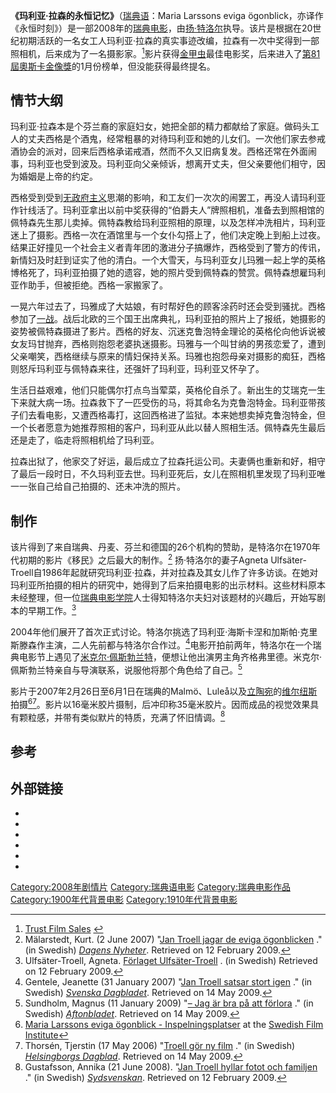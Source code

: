 {{Infobox Film
| name           = 永恒记忆
| image          = Everlasting moments poster.PNG
| image_size     = 
| caption        = 美国海报
| director       = [[扬·特洛尔|扬·特洛尔]]
| producer       = Thomas Stenderup
| writer         = Niklas Rådström<br>Jan Troell<br>Agneta Ulfsäter-Troell
| narrator       = Callin Öhrvall
| starring       = [[玛利亚·海斯卡涅|玛利亚·海斯卡涅]]<br>[[米克尔·佩斯勃兰特|米克尔·佩斯勃兰特]]<br>[[加斯帕·克里斯滕森|加斯帕·克里斯滕森]]
| music          = 马蒂·贝耶
| cinematography = 扬·特洛尔<br>Mischa Gavrjusjov
| editing        = 尼尔斯·帕格·安德森
| distributor    = [[Sandrew_Metronome|Sandrew Metronome]] (北欧国家)<br>[[IFC_Films|IFC Films]] (美国)<br>[[Icon_Film_Distribution|Icon Film Distribution]] (英国)
| released       = '''多伦多电影节：'''<br>2008年9月5日<br>'''瑞典:'''<br>2008年9月24日<br>'''美国:'''<br>2009年3月6日
| runtime        = 131分钟
| country        = 瑞典
| language       = [[瑞典语|瑞典语]]<br>[[芬兰语|芬兰语]]
| budget         = $7,000,000<ref name="AFI">[http://blog.afi.com/afifest/index.php/2008/11/06/everlasting-moments-characters-unfold ''EVERLASTING MOMENTS: Characters unfold''] {{webarchive|url=https://web.archive.org/web/20090523082707/http://blog.afi.com/afifest/index.php/2008/11/06/everlasting-moments-characters-unfold |date=2009-05-23 }}</ref>
| gross          = 
| preceded_by    = 
| followed_by    = 
}}
'''《玛利亚·拉森的永恒记忆》'''（[[瑞典语|瑞典语]]：Maria Larssons eviga ögonblick，亦译作《永恒时刻》）是一部2008年的[[瑞典电影|瑞典电影]]，由[[扬·特洛尔|扬·特洛尔]]执导。该片是根据在20世纪初期活跃的一名女工人玛利亚·拉森的真实事迹改编，拉森有一次中奖得到一部照相机，后来成为了一名摄影家。<ref name="ShortSynopsis">[http://www.trust-film.dk/off_vis_film.asp?id=266 Trust Film Sales] {{webarchive|url=https://web.archive.org/web/20090522072822/http://www.trust-film.dk/off_vis_film.asp?id=266 |date=2009-05-22 }}</ref>影片获得[[金甲虫奖|金甲虫]]最佳电影奖，后来进入了[[第81屆奧斯卡金像獎|第81屆奧斯卡金像獎]]的1月份榜单，但没能获得最终提名。

==情节大纲==
玛利亚·拉森本是个芬兰裔的家庭妇女，她把全部的精力都献给了家庭。做码头工人的丈夫西格是个酒鬼，经常粗暴的对待玛利亚和她的儿女们。一次他们家去参戒酒协会的派对，回来后西格承诺戒酒，然而不久又旧病复发。西格还常在外面闹事，玛利亚也受到波及。玛利亚向父亲倾诉，想离开丈夫，但父亲要他们相守，因为婚姻是上帝的约定。

西格受到受到[[无政府主义|无政府主义]]思潮的影响，和工友们一次次的闹罢工，再没人请玛利亚作针线活了。玛利亚拿出以前中奖获得的“伯爵夫人”牌照相机，准备去到照相馆的佩特森先生那儿卖掉。佩特森教给玛利亚照相的原理，以及怎样冲洗相片，玛利亚迷上了摄影。西格一次在酒馆里与一个女仆勾搭上了，他们决定晚上到船上过夜。结果正好撞见一个社会主义者青年团的激进分子搞爆炸，西格受到了警方的传讯，新情妇及时赶到证实了他的清白。一个大雪天，与玛利亚女儿玛雅一起上学的英格博格死了，玛利亚拍摄了她的遗容，她的照片受到佩特森的赞赏。佩特森想雇玛利亚作助手，但被拒绝。西格一家搬家了。

一晃六年过去了，玛雅成了大姑娘，有时帮好色的顾客涂药时还会受到骚扰。西格参加了[[一战|一战]]。战后北欧的三个国王出席典礼，玛利亚拍的照片上了报纸，她摄影的姿势被佩特森摄进了影片。西格的好友、沉迷克鲁泡特金理论的英格伦向他诉说被女友玛甘抛弃，西格则抱怨老婆执迷摄影。玛雅与一个叫甘纳的男孩恋爱了，遭到父亲嘲笑，西格继续与原来的情妇保持关系。玛雅也抱怨母亲对摄影的痴狂，西格则怒斥玛利亚与佩特森来往，还强奸了玛利亚，玛利亚又怀孕了。

生活日益艰难，他们只能偶尔打点鸟当荤菜，英格伦自杀了。新出生的艾瑞克一生下来就大病一场。拉森救下了一匹受伤的马，将其命名为克鲁泡特金。玛利亚带孩子们去看电影，又遭西格毒打，这回西格进了监狱。本来她想卖掉克鲁泡特金，但一个长者愿意为她推荐照相的客户，玛利亚从此以替人照相生活。佩特森先生最后还是走了，临走将照相机给了玛利亚。

拉森出狱了，他家交了好运，最后成立了拉森托运公司。夫妻俩也重新和好，相守了最后一段时日，不久玛利亚去世。玛利亚死后，女儿在照相机里发现了玛利亚唯一一张自己给自己拍摄的、还未冲洗的照片。

==制作==
该片得到了来自瑞典、丹麦、芬兰和德国的26个机构的赞助，是特洛尔在1970年代初期的影片《移民》之后最大的制作。<ref>Mälarstedt, Kurt. (2 June 2007) "[http://www.dn.se/DNet/jsp/polopoly.jsp?d=2204&a=656649 Jan Troell jagar de eviga ögonblicken] {{Wayback|url=http://www.dn.se/DNet/jsp/polopoly.jsp?d=2204&a=656649 |date=20070712062526 }}." (in Swedish) ''[[Dagens_Nyheter|Dagens Nyheter]]''. Retrieved on 12 February 2009.</ref> 扬·特洛尔的妻子Agneta Ulfsäter-Troell自1986年起就研究玛利亚·拉森，并对拉森及其女儿作了许多访谈。在她对玛利亚所拍摄的相片的研究中，她得到了后来拍摄电影的出示材料。这些材料原本未经整理，但一位[[瑞典电影学院|瑞典电影学院]]人士得知特洛尔夫妇对该题材的兴趣后，开始写剧本的早期工作。<ref>Ulfsäter-Troell, Agneta. [http://www.ulfsater.com/filmen.html Förlaget Ulfsäter-Troell] {{Wayback|url=http://www.ulfsater.com/filmen.html |date=20110717150150 }}. (in Swedish) Retrieved on 12 February 2009.</ref>

2004年他们展开了首次正式讨论。特洛尔挑选了玛利亚·海斯卡涅和加斯帕·克里斯滕森作主演，二人先前都与特洛尔合作过。<ref>Gentele, Jeanette (31 January 2007) "[http://www.svd.se/kulturnoje/nyheter/artikel_196889.svd Jan Troell satsar stort igen] {{Wayback|url=http://www.svd.se/kulturnoje/nyheter/artikel_196889.svd |date=20090522071306 }}." (in Swedish) ''[[Svenska_Dagbladet|Svenska Dagbladet]]''. Retrieved on 14 May 2009.</ref>电影开拍前两年，特洛尔在一个瑞典电影节上遇见了[[米克尔·佩斯勃兰特|米克尔·佩斯勃兰特]]，便想让他出演男主角齐格弗里德。米克尔·佩斯勃兰特亲自与导演联系，说服他将那个角色给了自己。<ref>Sundholm, Magnus (11 January 2009) "[http://www.aftonbladet.se/nojesbladet/film/article4164149.ab – Jag är bra på att förlora] {{Wayback|url=http://www.aftonbladet.se/nojesbladet/film/article4164149.ab |date=20090523003411 }}." (in Swedish) ''[[Aftonbladet|Aftonbladet]]''. Retrieved on 14 May 2009.</ref>

影片于2007年2月26日至6月1日在瑞典的Malmö、Luleå以及[[立陶宛|立陶宛]]的[[维尔纽斯|维尔纽斯]]拍摄<ref>[http://www.sfi.se/sv/svensk-film/Filmdatabasen/?itemid=62777&type=MOVIE&iv=RecordingPlace Maria Larssons eviga ögonblick - Inspelningsplatser] {{Wayback|url=http://www.sfi.se/sv/svensk-film/Filmdatabasen/?itemid=62777&type=MOVIE&iv=RecordingPlace |date=20090520061122 }} at the [[Swedish_Film_Institute|Swedish Film Institute]]</ref><ref>Thorsén, Tjerstin (17 May 2006) "[http://hd.se/noje/2006/05/17/troell_goer_ny_film/ Troell gör ny film] {{webarchive|url=https://web.archive.org/web/20090519183452/http://hd.se/noje/2006/05/17/troell_goer_ny_film/ |date=2009-05-19 }}." (in Swedish) ''[[Helsingborgs_Dagblad|Helsingborgs Dagblad]]''. Retrieved on 14 May 2009.</ref>。影片以16毫米胶片摄制，后冲印称35毫米胶片。因而成品的视觉效果具有颗粒感，并带有类似默片的特质，充满了怀旧情调。<ref name=sydsvenskan>Gustafsson, Annika (21 June 2008). "[http://sydsvenskan.se/samtidigt/article338051/Jan-Troell-hyllar-fotot-och-familjen.html Jan Troell hyllar fotot och familjen] {{webarchive|url=https://web.archive.org/web/20090519125709/http://sydsvenskan.se/samtidigt/article338051/Jan-Troell-hyllar-fotot-och-familjen.html |date=2009-05-19 }}." (in Swedish) ''[[Sydsvenskan|Sydsvenskan]]''. Retrieved on 12 February 2009.</ref>

==参考==
{{reflist}}

==外部链接==
* {{IMDb title|0961066|Everlasting Moments}}
* {{sfdb title|62777}}
* {{AllRovi movie|474000|Everlasting Moments}}
* {{rotten-tomatoes|everlasting_moments|Everlasting Moments}}
* {{Metacritic film|everlastingmoments|Everlasting Moments}}
* {{Mojo title|everlastingmoments|Everlasting Moments}}

{{DEFAULTSORT:Maria Larssons eviga ögonblick}}
[[Category:2008年剧情片|Category:2008年剧情片]]
[[Category:瑞典语电影|Category:瑞典语电影]]
[[Category:瑞典电影作品|Category:瑞典电影作品]]
[[Category:1900年代背景电影|Category:1900年代背景电影]]
[[Category:1910年代背景电影|Category:1910年代背景电影]]